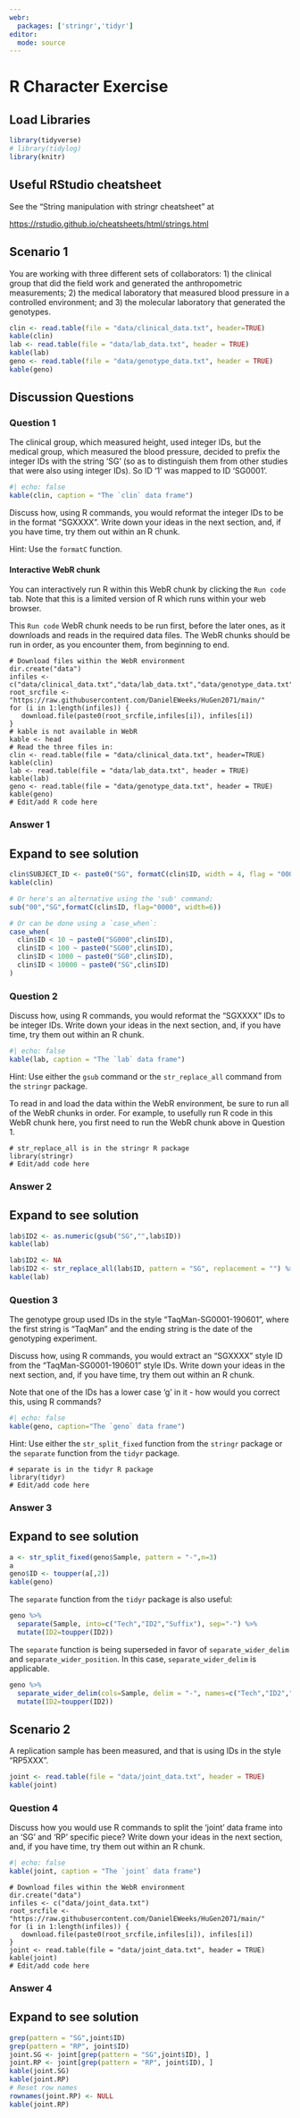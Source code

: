 ```yaml
---
webr:
  packages: ['stringr','tidyr']
editor: 
  mode: source  
---
```


# R Character Exercise

## Load Libraries

```r
library(tidyverse)
# library(tidylog)
library(knitr)
```

## Useful RStudio cheatsheet

See the "String manipulation with stringr cheatsheet" at

<https://rstudio.github.io/cheatsheets/html/strings.html>

## Scenario 1

You are working with three different sets of collaborators: 1) the clinical group that did the field work and generated the anthropometric measurements; 2) the medical laboratory that measured blood pressure in a controlled environment; and 3) the molecular laboratory that generated the genotypes.

```r
clin <- read.table(file = "data/clinical_data.txt", header=TRUE)
kable(clin)
lab <- read.table(file = "data/lab_data.txt", header = TRUE)
kable(lab)
geno <- read.table(file = "data/genotype_data.txt", header = TRUE)
kable(geno)
```

## Discussion Questions

### Question 1

The clinical group, which measured height, used integer IDs, but the medical group, which measured the blood pressure, decided to prefix the integer IDs with the string 'SG' (so as to distinguish them from other studies that were also using integer IDs). So ID '1' was mapped to ID 'SG0001'.

```r
#| echo: false
kable(clin, caption = "The `clin` data frame")
```

Discuss how, using R commands, you would reformat the integer IDs to be in the format "SGXXXX". Write down your ideas in the next section, and, if you have time, try them out within an R chunk.

Hint: Use the `formatC` function.

#### Interactive WebR chunk

You can interactively run R within this WebR chunk by clicking the `Run code` tab. Note that this is a limited version of R which runs within your web browser.

::: callout-note
This `Run code` WebR chunk needs to be run first, before the later ones, as it downloads and reads in the required data files. The WebR chunks should be run in order, as you encounter them, from beginning to end.
:::

```webr-r
# Download files within the WebR environment
dir.create("data")
infiles <- c("data/clinical_data.txt","data/lab_data.txt","data/genotype_data.txt")
root_srcfile <- "https://raw.githubusercontent.com/DanielEWeeks/HuGen2071/main/"
for (i in 1:length(infiles)) {
   download.file(paste0(root_srcfile,infiles[i]), infiles[i])
}
# kable is not available in WebR
kable <- head
# Read the three files in:
clin <- read.table(file = "data/clinical_data.txt", header=TRUE)
kable(clin)
lab <- read.table(file = "data/lab_data.txt", header = TRUE)
kable(lab)
geno <- read.table(file = "data/genotype_data.txt", header = TRUE)
kable(geno)
# Edit/add R code here
```

### Answer 1

::: {.callout-tip collapse="true"}
## Expand to see solution

```r
clin$SUBJECT_ID <- paste0("SG", formatC(clin$ID, width = 4, flag = "0000"))
kable(clin)

# Or here's an alternative using the 'sub' command:
sub("00","SG",formatC(clin$ID, flag="0000", width=6)) 

# Or can be done using a `case_when`: 
case_when(
  clin$ID < 10 ~ paste0("SG000",clin$ID),
  clin$ID < 100 ~ paste0("SG00",clin$ID),
  clin$ID < 1000 ~ paste0("SG0",clin$ID),
  clin$ID < 10000 ~ paste0("SG",clin$ID)
)
```
:::

### Question 2

Discuss how, using R commands, you would reformat the "SGXXXX" IDs to be integer IDs. Write down your ideas in the next section, and, if you have time, try them out within an R chunk.

```r
#| echo: false
kable(lab, caption = "The `lab` data frame")
```

Hint: Use either the `gsub` command or the `str_replace_all` command from the `stringr` package.

::: callout-warning
To read in and load the data within the WebR environment, be sure to run all of the WebR chunks in order. For example, to usefully run R code in this WebR chunk here, you first need to run the WebR chunk above in Question 1.
:::

```webr-r
# str_replace_all is in the stringr R package
library(stringr)
# Edit/add code here
```

### Answer 2

::: {.callout-tip collapse="true"}
## Expand to see solution

```r
lab$ID2 <- as.numeric(gsub("SG","",lab$ID))
kable(lab)
```

```r
lab$ID2 <- NA
lab$ID2 <- str_replace_all(lab$ID, pattern = "SG", replacement = "") %>% as.numeric()
kable(lab)
```
:::

### Question 3

The genotype group used IDs in the style "TaqMan-SG0001-190601", where the first string is "TaqMan" and the ending string is the date of the genotyping experiment.

Discuss how, using R commands, you would extract an "SGXXXX" style ID from the "TaqMan-SG0001-190601" style IDs. Write down your ideas in the next section, and, if you have time, try them out within an R chunk.

Note that one of the IDs has a lower case 'g' in it - how would you correct this, using R commands?

```r
#| echo: false
kable(geno, caption="The `geno` data frame")
```

Hint: Use either the `str_split_fixed` function from the `stringr` package or the `separate` function from the `tidyr` package.

```webr-r
# separate is in the tidyr R package
library(tidyr)
# Edit/add code here
```

### Answer 3

::: {.callout-tip collapse="true"}
## Expand to see solution

```r
a <- str_split_fixed(geno$Sample, pattern = "-",n=3)
a
geno$ID <- toupper(a[,2])
kable(geno)
```

The `separate` function from the `tidyr` package is also useful:

```r
geno %>% 
  separate(Sample, into=c("Tech","ID2","Suffix"), sep="-") %>% 
  mutate(ID2=toupper(ID2))
```

The `separate` function is being superseded in favor of `separate_wider_delim` and `separate_wider_position`.  In this case, `separate_wider_delim` is applicable.

```r
geno %>% 
  separate_wider_delim(cols=Sample, delim = "-", names=c("Tech","ID2","Suffix")) %>% 
  mutate(ID2=toupper(ID2))
```


:::

## Scenario 2

A replication sample has been measured, and that is using IDs in the style "RP5XXX".

```r
joint <- read.table(file = "data/joint_data.txt", header = TRUE)
kable(joint)
```

### Question 4

Discuss how you would use R commands to split the 'joint' data frame into an 'SG' and 'RP' specific piece? Write down your ideas in the next section, and, if you have time, try them out within an R chunk.

```r
#| echo: false
kable(joint, caption = "The `joint` data frame")
```

```webr-r
# Download files within the WebR environment
dir.create("data")
infiles <- c("data/joint_data.txt")
root_srcfile <- "https://raw.githubusercontent.com/DanielEWeeks/HuGen2071/main/"
for (i in 1:length(infiles)) {
   download.file(paste0(root_srcfile,infiles[i]), infiles[i])
}
joint <- read.table(file = "data/joint_data.txt", header = TRUE)
kable(joint)
# Edit/add code here
```

### Answer 4

::: {.callout-tip collapse="true"}
## Expand to see solution

```r
grep(pattern = "SG",joint$ID)
grep(pattern = "RP", joint$ID)
joint.SG <- joint[grep(pattern = "SG",joint$ID), ]
joint.RP <- joint[grep(pattern = "RP", joint$ID), ]
kable(joint.SG)
kable(joint.RP)
# Reset row names
rownames(joint.RP) <- NULL
kable(joint.RP)
```
:::
